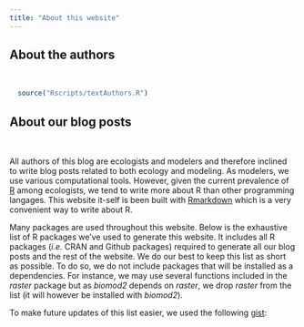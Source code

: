```yaml
---
title: "About this website"
---
```




## About the authors

<br/>

```r
  source("Rscripts/textAuthors.R")
```


## About our blog posts

<br/>

All authors of this blog are ecologists and modelers and therefore inclined to
write blog posts related to both ecology and modeling. As modelers, we use various
computational tools. However, given the current prevalence of
[R](https://www.r-project.org/) among ecologists, we tend to write more about R
than other programming langages. This website it-self is been built with
[Rmarkdown](http://rmarkdown.rstudio.com/rmarkdown_websites.html) which is a very convenient way to write about R.  


Many packages are used throughout this website. Below is the exhaustive list of R packages we've used to generate this website. It includes all R packages
(*i.e.* CRAN and Github packages) required to generate all our blog posts and
the rest of the website. We do our best to keep this list as short as possible. To do so, we do not include packages that will be installed as a dependencies. For instance, we may use several functions included in the *raster* package but as *biomod2* depends on *raster*, we drop *raster* from the list (it will however be installed with *biomod2*).

To make future updates of this list easier, we used the following [gist](https://help.github.com/articles/about-gists/):

<script src="https://gist.github.com/KevCaz/aaa83151e9d12cc07fbe379e2c32a385.js"></script>
